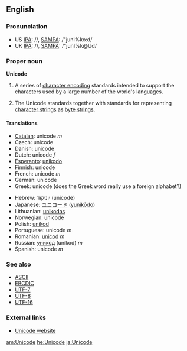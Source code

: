 ==English==

===Pronunciation===
*US [[w:IPA|IPA]]: /{{IPAchar|ˈjunɪˌkoːd}}/, [[w:SAMPA|SAMPA]]: /"junI%ko:d/
*UK [[w:IPA|IPA]]: /{{IPAchar|ˈjunɪˌkəʊd}}/, [[w:SAMPA|SAMPA]]: /"junI%k@Ud/

===Proper noun===
'''Unicode'''

# {{computing}} A series of [[character encoding]] standards intended to support the characters used by a large number of the world's languages.
# {{computing}} The Unicode standards together with standards for representing [[character strings]] as [[byte strings]].

====Translations====
{{top}}
*[[Catalan]]: unicode ''m''
*Czech: unicode
*Danish: unicode
*Dutch: unicode ''f''
*[[Esperanto]]: [[unikodo]]
*Finnish: unicode
*French: unicode ''m''
*German: unicode
*Greek: unicode (does the Greek word really use a foreign alphabet?)
{{mid}}
*Hebrew: יוניקוד (unicode)
*Japanese: [[ユニコード]] ([[yunikōdo]])
*Lithuanian: [[unikodas]]
*Norwegian: unicode
*Polish: [[unikod]]
*Portuguese: unicode ''m''
*Romanian: [[unicod]] ''m''
*Russian: [[уникод]] (unikod) ''m''
*Spanish: unicode ''m''
{{bottom}}

===See also===
*[[ASCII]]
*[[EBCDIC]]
*[[UTF-7]]
*[[UTF-8]]
*[[UTF-16]]

===External links===
{{wikipedia}}
*[http://www.unicode.org Unicode website]

[[am:Unicode]]
[[he:Unicode]]
[[ja:Unicode]]